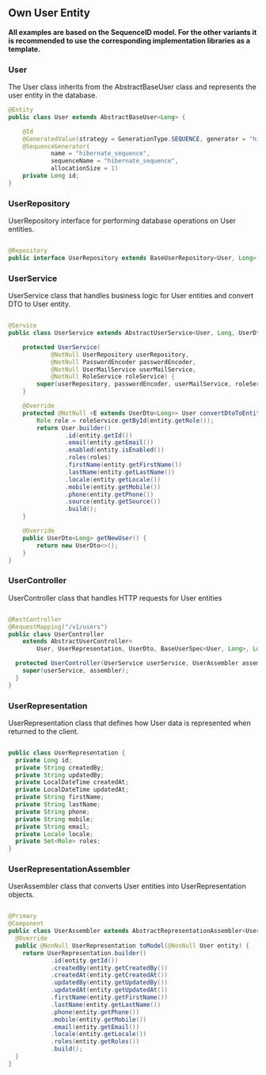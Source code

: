 ## Own User Entity

**All examples are based on the SequenceID model. For the other variants it is recommended to use the corresponding implementation libraries as a template.**

### User

The User class inherits from the AbstractBaseUser class and represents the user entity in the database.
```java copy
@Entity
public class User extends AbstractBaseUser<Long> {

    @Id
    @GeneratedValue(strategy = GenerationType.SEQUENCE, generator = "hibernate_sequence")
    @SequenceGenerator(
            name = "hibernate_sequence",
            sequenceName = "hibernate_sequence",
            allocationSize = 1)
    private Long id;
}
```

### UserRepository

UserRepository interface for performing database operations on User entities.
```java copy

@Repository
public interface UserRepository extends BaseUserRepository<User, Long> {}
```

### UserService

UserService class that handles business logic for User entities and convert DTO to User entity.
```java copy

@Service
public class UserService extends AbstractUserService<User, Long, UserDto<Long>> {

    protected UserService(
            @NotNull UserRepository userRepository,
            @NotNull PasswordEncoder passwordEncoder,
            @NotNull UserMailService userMailService,
            @NotNull RoleService roleService) {
        super(userRepository, passwordEncoder, userMailService, roleService);
    }

    @Override
    protected @NotNull <E extends UserDto<Long>> User convertDtoToEntity(@NotNull E entity) {
        Role role = roleService.getById(entity.getRole());
        return User.builder()
                .id(entity.getId())
                .email(entity.getEmail())
                .enabled(entity.isEnabled())
                .roles(roles)
                .firstName(entity.getFirstName())
                .lastName(entity.getLastName())
                .locale(entity.getLocale())
                .mobile(entity.getMobile())
                .phone(entity.getPhone())
                .source(entity.getSource())
                .build();
    }

    @Override
    public UserDto<Long> getNewUser() {
        return new UserDto<>();
    }
}
```

### UserController

UserController class that handles HTTP requests for User entities

```java copy

@RestController
@RequestMapping("/v1/users")
public class UserController
    extends AbstractUserController<
        User, UserRepresentation, UserDto, BaseUserSpec<User, Long>, Long> {

  protected UserController(UserService userService, UserAssembler assembler) {
    super(userService, assembler);
  }
}
```

### UserRepresentation

UserRepresentation class that defines how User data is represented when returned to the client.
```java copy

public class UserRepresentation {
  private Long id;
  private String createdBy;
  private String updatedBy;
  private LocalDateTime createdAt;
  private LocalDateTime updatedAt;
  private String firstName;
  private String lastName;
  private String phone;
  private String mobile;
  private String email;
  private Locale locale;
  private Set<Role> roles;
}
```

### UserRepresentationAssembler

UserAssembler class that converts User entities into UserRepresentation objects.
```java copy

@Primary
@Component
public class UserAssembler extends AbstractRepresentationAssembler<User, UserRepresentation> {
  @Override
  public @NonNull UserRepresentation toModel(@NonNull User entity) {
    return UserRepresentation.builder()
            .id(entity.getId())
            .createdBy(entity.getCreatedBy())
            .createdAt(entity.getCreatedAt())
            .updatedBy(entity.getUpdatedBy())
            .updatedAt(entity.getUpdatedAt())
            .firstName(entity.getFirstName())
            .lastName(entity.getLastName())
            .phone(entity.getPhone())
            .mobile(entity.getMobile())
            .email(entity.getEmail())
            .locale(entity.getLocale())
            .roles(entity.getRoles())
            .build();
  }
}
```